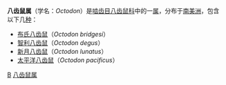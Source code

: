 {{Automatic taxobox
| taxon = Octodon
| authority = [[爱德华·特纳·贝内特|Bennett]]，1823
| image = Octodon degus 1.jpg
| image_caption = [[智利八齿鼠|智利八齿鼠]]（''Octodon degus''）
}}
'''八齿鼠属'''（学名：''Octodon''）是[[啮齿目|啮齿目]][[八齿鼠科|八齿鼠科]]中的一[[属_(生物)|属]]，分布于[[南美洲|南美洲]]，包含以下几[[物种|种]]：
* [[布氏八齿鼠|布氏八齿鼠]]（''Octodon bridgesi''）
* [[智利八齿鼠|智利八齿鼠]]（''Octodon degus''）
* [[新月八齿鼠|新月八齿鼠]]（''Octodon lunatus''）
* [[太平洋八齿鼠|太平洋八齿鼠]]（''Octodon pacificus''）

{{Taxonbar}}
[[Category:1823年描述的分类群|B]]
[[Category:八齿鼠属|]]